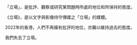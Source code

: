 「立場」，是批評、觀察或研究某問題時所處的地位和所保持的態度。

《立場》，是以文字與影像持守傳媒之「立場」的媒體。

2022年的香港，人們不再擁有批評的地位，亦難以維持過去的態度。

我們失去了立場。